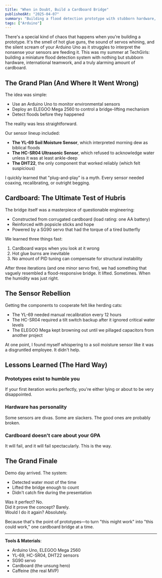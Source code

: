 ```yaml
---
title: "When in Doubt, Build a Cardboard Bridge"
publishedAt: "2025-04-07"
summary: "Building a flood detection prototype with stubborn hardware, international teamwork, and alarming amounts of cardboard."
tags: ["Arduino"]
---
```


There's a special kind of chaos that happens when you're building a prototype. It's the smell of hot glue guns, the sound of servos whining, and the silent scream of your Arduino Uno as it struggles to interpret the nonsense your sensors are feeding it. This was my summer at TechGirls: building a miniature flood detection system with nothing but stubborn hardware, international teamwork, and a truly alarming amount of cardboard.

## The Grand Plan (And Where It Went Wrong)

The idea was simple:

- Use an Arduino Uno to monitor environmental sensors
- Deploy an ELEGOO Mega 2560 to control a bridge-lifting mechanism
- Detect floods before they happened

The reality was less straightforward.

Our sensor lineup included:

- **The YL-69 Soil Moisture Sensor**, which interpreted morning dew as biblical floods
- **The HC-SR04 Ultrasonic Sensor**, which refused to acknowledge water unless it was at least ankle-deep
- **The DHT22**, the only component that worked reliably (which felt suspicious)

I quickly learned that "plug-and-play" is a myth. Every sensor needed coaxing, recalibrating, or outright begging.

## Cardboard: The Ultimate Test of Hubris

The bridge itself was a masterpiece of questionable engineering:

- Constructed from corrugated cardboard (load rating: one AA battery)
- Reinforced with popsicle sticks and hope
- Powered by a SG90 servo that had the torque of a tired butterfly

We learned three things fast:

1. Cardboard warps when you look at it wrong
2. Hot glue burns are inevitable
3. No amount of PID tuning can compensate for structural instability

After three iterations (and one minor servo fire), we had something that vaguely resembled a flood-responsive bridge. It lifted. Sometimes. When the humidity was just right.

## The Sensor Rebellion

Getting the components to cooperate felt like herding cats:

- The YL-69 needed manual recalibration every 12 hours
- The HC-SR04 required a tilt switch backup after it ignored critical water levels
- The ELEGOO Mega kept browning out until we pillaged capacitors from another project

At one point, I found myself whispering to a soil moisture sensor like it was a disgruntled employee. It didn't help.

## Lessons Learned (The Hard Way)

### Prototypes exist to humble you
If your first iteration works perfectly, you're either lying or about to be very disappointed.

### Hardware has personality
Some sensors are divas. Some are slackers. The good ones are probably broken.

### Cardboard doesn't care about your GPA
It will fail, and it will fail spectacularly. This is the way.

## The Grand Finale

Demo day arrived. The system:

- Detected water most of the time
- Lifted the bridge enough to count
- Didn't catch fire during the presentation

Was it perfect? No.  
Did it prove the concept? Barely.  
Would I do it again? Absolutely.

Because that's the point of prototypes—to turn "this might work" into "this could work," one cardboard bridge at a time.

---

**Tools & Materials**:

- Arduino Uno, ELEGOO Mega 2560
- YL-69, HC-SR04, DHT22 sensors
- SG90 servo
- Cardboard (the unsung hero)
- Caffeine (the real MVP)